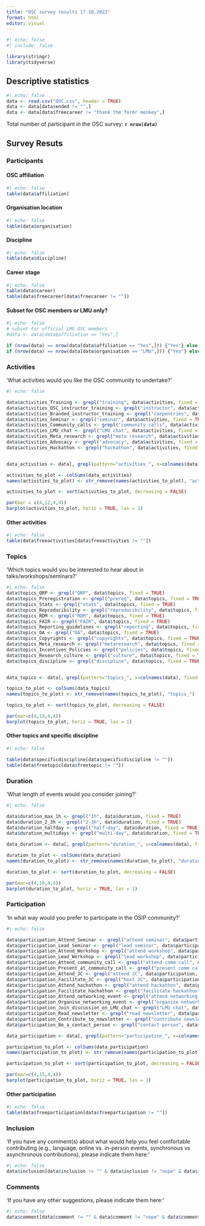 ```yaml
---
title: "OSC survey results 17.10.2022"
format: html
editor: visual
---
```


```r
#| echo: false
#| include: false

library(stringr)
library(tidyverse)

```

## Descriptive statistics

```r
#| echo: false
data <- read.csv("OSC.csv", header = TRUE)
data <- data[data$ended != "",]
data <- data[data$freecareer != "thank the formr monkey",]
```

Total number of participant in the OSC survey: **`r nrow(data)`**

## Survey Resuts

### Participants

#### OSC affiliation

```r
#| echo: false
table(data$affiliation)
```

#### Organisation location

```r
#| echo: false
table(data$organisation)
```

#### Discipline

```r
#| echo: false
table(data$discipline)
```

#### Career stage

```r
#| echo: false
table(data$career)
table(data$freecareer[data$freecareer != ""])

```

#### Subset for OSC members or LMU only?

```r
#| echo: false
# subset for official LMU OSC members
#data <- data[data$affiliation == "Yes",]

if (nrow(data) == nrow(data[data$affiliation == "Yes",])) {"Yes"} else {"No"}
if (nrow(data) == nrow(data[data$organisation == "LMU",])) {"Yes"} else {"No"}
```

### Activities

'What activities would you like the OSC community to undertake?'

```r
#| echo: false

data$activities_Training <- grepl("training", data$activities, fixed = TRUE)
data$activities_OSC_instructor_training <- grepl("instructor", data$activities, fixed = TRUE)
data$activities_Branded_instructor_training <- grepl("carpentries", data$activities, fixed = TRUE)
data$activities_Seminar <- grepl("seminar", data$activities, fixed = TRUE)
data$activities_Community_calls <- grepl("community calls", data$activities, fixed = TRUE)
data$activities_LMU_chat <- grepl("LMU chat", data$activities, fixed = TRUE)
data$activities_Meta_research <- grepl("meta research", data$activities, fixed = TRUE)
data$activities_Advocacy <- grepl("advocacy", data$activities, fixed = TRUE)
data$activities_Hackathon <- grepl("hackathon", data$activities, fixed = TRUE)


data_activities <- data[, grepl(pattern="activities_", x=colnames(data), fixed = TRUE)]

activities_to_plot <- colSums(data_activities)
names(activities_to_plot) <- str_remove(names(activities_to_plot), "activities_")

activities_to_plot <- sort(activities_to_plot, decreasing = FALSE)

par(mar = c(4,12,4,4))
barplot(activities_to_plot, horiz = TRUE, las = 1)


```

#### Other activities

```r
#| echo: false
table(data$freeactivities[data$freeactivities != ""])
```

### Topics

'Which topics would you be interested to hear about in talks/workshops/seminars?'

```r
#| echo: false
data$topics_QRP <- grepl("QRP", data$topics, fixed = TRUE)
data$topics_Preregistration <- grepl("prereg", data$topics, fixed = TRUE)
data$topics_Stats <- grepl("stats", data$topics, fixed = TRUE)
data$topics_Reproducibility <- grepl("reproducibility", data$topics, fixed = TRUE)
data$topics_RDM <- grepl("RDM", data$topics, fixed = TRUE)
data$topics_FAIR <- grepl("FAIR", data$topics, fixed = TRUE)
data$topics_Reporting_guidelines <- grepl("reporting", data$topics, fixed = TRUE)
data$topics_OA <- grepl("OA", data$topics, fixed = TRUE)
data$topics_Copyrights <- grepl("copyrights", data$topics, fixed = TRUE)
data$topics_Meta_research <- grepl("metaresearch", data$topics, fixed = TRUE)
data$topics_Incentives_Policies <- grepl("policies", data$topics, fixed = TRUE)
data$topics_Research_culture <- grepl("culture", data$topics, fixed = TRUE)
data$topics_discipline <- grepl("discipline", data$topics, fixed = TRUE)


data_topics <- data[, grepl(pattern="topics_", x=colnames(data), fixed = TRUE)]

topics_to_plot <- colSums(data_topics)
names(topics_to_plot) <- str_remove(names(topics_to_plot), "topics_")

topics_to_plot <- sort(topics_to_plot, decreasing = FALSE)

par(mar=c(4,10,4,4))
barplot(topics_to_plot, horiz = TRUE, las = 1)


```

#### Other topics and specific discipline

```r
#| echo: false

table(data$specificdiscipline[data$specificdiscipline != ""])
table(data$freetopic[data$freetopic != ""])
```

### Duration

'What length of events would you consider joining?'

```r
#| echo: false

data$duration_max_1h <- grepl("1h", data$duration, fixed = TRUE)
data$duration_2_3h <- grepl("2-3h", data$duration, fixed = TRUE)
data$duration_halfday <- grepl("half-day", data$duration, fixed = TRUE)
data$duration_multidays <- grepl("multi-day", data$duration, fixed = TRUE)

data_duration <- data[, grepl(pattern="duration_", x=colnames(data), fixed = TRUE)]

duration_to_plot <- colSums(data_duration)
names(duration_to_plot) <- str_remove(names(duration_to_plot), "duration_")

duration_to_plot <- sort(duration_to_plot, decreasing = FALSE)

par(mar=c(4,10,4,4))
barplot(duration_to_plot, horiz = TRUE, las = 1)


```

### Participation

'In what way would you prefer to participate in the OSIP community?'

```r
#| echo: false

data$participation_Attend_Seminar <- grepl("attend seminar", data$participation, fixed = TRUE)
data$participation_Lead_Seminar <- grepl("lead seminar", data$participation, fixed = TRUE)
data$participation_Attend_Workshop <- grepl("attend workshop", data$participation, fixed = TRUE)
data$participation_Lead_Workshop <- grepl("lead workshop", data$participation, fixed = TRUE)
data$participation_Attend_community_call <- grepl("attend comm call", data$participation, fixed = TRUE)
data$participation_Present_at_community_call <- grepl("present comm call", data$participation, fixed = TRUE)
data$participation_Attend_JC <- grepl("attend JC", data$participation, fixed = TRUE)
data$participation_Facilitate_JC <- grepl("host JC", data$participation, fixed = TRUE)
data$participation_Attend_hachathon <- grepl("attend hackathon", data$participation, fixed = TRUE)
data$participation_Facilitate_hachathon <- grepl("facilitate hackathon", data$participation, fixed = TRUE)
data$participation_Attend_networking_event <- grepl("attend networking event", data$participation, fixed = TRUE)
data$participation_Organise_networking_event <- grepl("organize networking event", data$participation, fixed = TRUE)
data$participation_Join_discussion_on_LMU_chat <- grepl("LMU chat", data$participation, fixed = TRUE)
data$participation_Read_newsletter <- grepl("read newsletter", data$participation, fixed = TRUE)
data$participation_Contribute_to_newsletter <- grepl("contribute newsletter", data$participation, fixed = TRUE)
data$participation_Be_a_contact_person <- grepl("contact person", data$participation, fixed = TRUE)

data_participation <- data[, grepl(pattern="participation_", x=colnames(data), fixed = TRUE)]

participation_to_plot <- colSums(data_participation)
names(participation_to_plot) <- str_remove(names(participation_to_plot), "participation_")

participation_to_plot <- sort(participation_to_plot, decreasing = FALSE)

par(mar=c(4,15,4,4))
barplot(participation_to_plot, horiz = TRUE, las = 1)


```

#### Other participation

```r
#| echo: false
table(data$freeparticipation[data$freeparticipation != ""])
```

### Inclusion

'If you have any comment(s) about what would help you feel comfortable contributing (e.g., language, online vs. in-person events, synchronous vs asynchronous contributions), please indicate them here:'

```r
#| echo: false
data$inclusion[data$inclusion != "" & data$inclusion != "nope" & data$inclusion != "/" & data$inclusion != "nothing" & data$inclusion != "." & data$inclusion != "x" & data$inclusion != "leer" & data$inclusion != " " & data$inclusion != "-" & data$inclusion != "not sure" & data$inclusion != "--"]
```

### Comments

'If you have any other suggestions, please indicate them here:'

```r
#| echo: false
data$comment[data$comment != "" & data$comment != "nope" & data$comment != "/" & data$comment != "nothing" & data$comment != "." & data$comment != "x" & data$comment != "leer" & data$comment != " " & data$comment != "-" & data$comment != "not sure" & data$comment != "--" & data$comment != "No." & data$comment != "No" & data$comment != "nope :)" & !is.na(data$comment) & data$comment != "No other comments." & data$comment != "no" & data$comment != "nein"]
```
